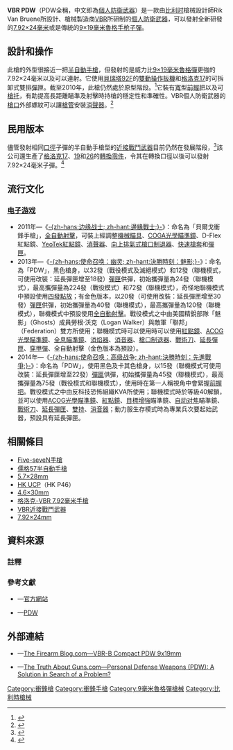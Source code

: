{{noteTA
|G1=軍事
|G2=長度單位
|G3=Firearms
}}
{{Infobox Weapon
|name= VBR個人防衛武器<br />{{Lang|en|Personal Defence Weapon}}
|image= 
|image_size= 300px 
|caption= VBR個人防衛武器
|origin= {{flagcountry|Belgium}}
|type= [[個人防衛武器|個人防衛武器]]
<!-- Type selection -->
|is_ranged= yes
|is_bladed= 
|is_explosive= 
|is_artillery= 
|is_vehicle= 
|is_missile= 
|is_UK= 
<!-- Service history -->
|service= 
|used_by= 
|wars= 
<!-- Production history -->
|designer= Rik Van Bruene
|design_date= 2002年（仍在開發中）
|manufacturer= [[VBR-比利時|VBR-比利時]]
|unit_cost= 
|production_date= 
|number= 
|variants= 
<!-- General specifications -->
|spec_label= 
|weight= 1.5[[千克|千克]]（3.31[[磅|磅]]）
|length= 208[[毫米|毫米]]（8.19[[英寸|英寸]]）
|part_length= 
|width= 
|height= 
|diameter= 
|crew= 
<!-- Ranged weapon specifications --> 
|cartridge= -{}-
* [[7.92×24|7.92×24毫米]]
* [[9×19mm魯格彈|9×19毫米魯格彈]]
|caliber= <div class="NavFrame collapsed" style="color: black; background-color: #FFFFFF; margin: 0 auto; padding: 0 10px; text-align: left;"><div class="NavHead" style="background-color: #FFFFFF; margin: 0 auto; padding: 0 10px; font-weight:normal;"></div><div class="NavContent" style="background-color: #FFFFFF; margin: 0 auto; padding: 0 10px;">
* 7.92×24毫米：7.92毫米（.31英吋）
* 9×19毫米：9.02毫米（.355英吋）
</div>
</div>
|barrels= 1根，[[膛線|線膛]]，[[槍口|槍口]]外部具有螺紋以裝上[[抑制器|消聲器]]
|action= [[反沖作用_(槍械)|反沖作用]]
|mode= {{Link-en|半自動槍械|Semi-automatic firearm|半自動}}、[[自動火器|全自動]]，可[[擊發調變槍械|靈巧轉換]]
|rate= 
|velocity= 
|energy= 
|range= 
|max_range= 
|feed= [[格洛克17|格洛克17]]可拆卸式雙排[[彈匣|彈匣]]（可兼容7.92×24毫米子彈，可裝填20發）
|sights= [[機械瞄具|機械瞄具]]：前方缺口式[[照門|照門]]及後[[照準器|準星]]
<!-- 火炮規格 -->
|breech= 
|recoil= 
|carriage= 
|elevation= 
|traverse= 
<!-- 刃器規格 --> 
|blade_type= 
|hilt_type= 
|sheath_type= 
|head_type= 
|haft_type= 
<!-- 爆炸物內填炸藥規格 --> 
|filling= 
|filling_weight= 
|detonation= 
|yield= 
<!-- 車輛/飛彈規格 -->
|armour= 
|primary_armament= 
|secondary_arament= 
|engine= 
|engine_power= 
|transmission= 
|payload_capacity= 
|fuel_capacity= 
|pw_ratio= 
|suspension= 
|clearance= 
|vehicle_range= 
|speed= 
|guidance= 
|steering= 
<!-- Missiles only -->
|wingspan= 
|propellant= 
|ceiling= 
|altitude= 
|depth= 
|boost= 
|accuracy= 
|launch_platform= 
|transport= 
}}

'''VBR PDW'''（PDW全稱{{Lang-en|Personal Defence Weapon}}，中文即為[[個人防衛武器|個人防衛武器]]）是一款由[[比利时|比利时]]槍械設計師Rik Van Bruene所設計、槍械製造商[[VBR-比利時|VBR]]所研制的[[個人防衛武器|個人防衛武器]]，可以發射全新研發的[[7.92×24mm|7.92×24毫米]]或是傳統的[[9×19mm魯格彈|9×19毫米魯格]][[手枪|手枪]][[子彈|子彈]]。

== 設計和操作 ==
此槍的外型很接近一把[[半自動手槍|半自動手槍]]，但發射的是威力比[[9×19mm魯格彈|9×19毫米魯格彈]]更強的7.92×24毫米以及可以連射。它使用[[貝瑞塔92手槍|貝瑞塔92F]]的[[扳機|雙動操作扳機]]和[[格洛克17|格洛克17]]的可拆卸式雙排[[彈匣|彈匣]]。截至2010年，此槍仍然處於原型階段。<ref>{{Cite web |url=http://www.personaldefenceweapons.com/HP_handguns/hp_handguns.htm |title=個人防衛武器：高貫穿力手槍 |accessdate=2010-01-09 |archive-date=2011-10-01 |archive-url=https://web.archive.org/web/20111001122546/http://www.personaldefenceweapons.com/HP_handguns/hp_handguns.htm |dead-url=no }}</ref>它裝有[[寬型前握把|寬型前握把]]以及可{{Link-en|伸縮式槍托|Telescoping stock|伸縮式}}[[槍托|槍托]]，有助提高長距離瞄準及射擊時持槍的穩定性和準確性。VBR個人防衛武器的[[槍口|槍口]]外部螺紋可以讓[[槍管|槍管]]安裝[[抑制器|消聲器]]。<ref>{{cite web |author=VBR792 |url=http://www.youtube.com/watch?v=hWkBvFlWYCI |title=VBR-Belgium 1911 Glock PDW English |publisher=YouTube |date= |accessdate=2012-08-01 |archive-date=2016-10-06 |archive-url=https://web.archive.org/web/20161006200106/https://www.youtube.com/watch?v=hWkBvFlWYCI }}</ref>

== 民用版本 ==
儘管發射相同[[口徑|口徑]]子彈的半自動手槍型的[[VBR近接戰鬥武器|近接戰鬥武器]]目前仍然在發展階段，<ref>{{cite web |url=http://www.personaldefenceweapons.com/HP_handguns/hp_handguns.htm |title=存档副本 |accessdate=2010-07-30 |deadurl=yes |archiveurl=https://web.archive.org/web/20111001122546/http://www.personaldefenceweapons.com/HP_handguns/hp_handguns.htm |archivedate=2011-10-01 }}</ref>該公司還生產了[[格洛克17|格洛克17]]、[[格洛克19|19]]和[[格洛克26|26]]的[[格洛克-VBR_7.92毫米手槍|轉換零件]]，令其在轉換口徑以後可以發射7.92×24毫米子彈。<ref>{{cite web |url=http://www.fsdip.com/website/ |title=存档副本 |accessdate=2010-01-09 |deadurl=yes |archiveurl=https://web.archive.org/web/20100131043459/http://www.fsdip.com/website/ |archivedate=2010-01-31 }}</ref>

== 流行文化 ==
=== [[电子游戏|电子游戏]] ===
* 2011年—《[[邊緣戰士|-{zh-hans:边缘战士; zh-hant:邊緣戰士;}-]]》：命名為「貝爾戈衝鋒手槍」，[[自動火器|全自動射擊]]，可裝上經調整[[機械瞄具|機械瞄具]]、[[先進戰鬥光學瞄準鏡|COGA光學瞄準鏡]]、D-Flex紅點鏡、[[EOTECH|YeoTek紅點鏡]]、[[抑制器|消聲器]]、[[砲口制動器|向上排氣式槍口制退器]]、[[槍套|快速槍套]]和{{Link-en|大容量彈匣|High-capacity magazine|大容量}}[[彈匣|彈匣]]。
* 2013年—《[[決勝時刻：魅影|-{zh-hans:使命召唤：幽灵; zh-hant:決勝時刻：魅影;}-]]》：命名為「PDW」，黑色槍身，以32發（戰役模式及滅絕模式）和12發（聯機模式，可使用改裝：延長彈匣增至18發）[[彈匣|彈匣]]供彈，初始攜彈量為24發（聯機模式），最高攜彈量為224發（戰役模式）和72發（聯機模式），奇怪地聯機模式中預設使用[[四發點放|四發點放]]；有金色版本，以20發（可使用改裝：延長彈匣增至30發）[[彈匣|彈匣]]供彈，初始攜彈量為40發（聯機模式），最高攜彈量為120發（聯機模式），聯機模式中預設使用[[自動火器|全自動射擊]]。戰役模式之中由美國精銳部隊「魅影」（Ghosts）成員勞根·沃克（Logan Walker）與敵軍「聯邦」（Federation）雙方所使用；聯機模式時可以使用時可以使用[[紅點鏡|紅點鏡]]、[[先進戰鬥光學瞄準鏡|ACOG光學瞄準鏡]]、[[EOTECH|全息瞄準鏡]]、[[消焰器|消焰器]]、[[抑制器|消音器]]、[[砲口制動器|槍口制退器]]、[[戰術刀|戰術刀]]、[[彈匣|延長彈匣]]、[[穿甲彈|穿甲彈]]、全自動射擊（金色版本為預設）。
* 2014年—《[[使命召唤：高级战争|-{zh-hans:使命召唤：高级战争; zh-hant:決勝時刻：先進戰爭;}-]]》：命名為「PDW」，使用黑色及卡其色槍身，以15發（聯機模式可使用改裝：延長彈匣增至22發）[[彈匣|彈匣]]供彈，初始攜彈量為45發（聯機模式），最高攜彈量為75發（戰役模式和聯機模式），使用時在第一人稱視角中會緊握[[輔助握把|前握把]]。戰役模式之中由反科技恐怖組織KVA所使用；聯機模式時於等級40解鎖，並可以使用[[先進戰鬥光學瞄準鏡|ACOG光學瞄準鏡]]、[[紅點鏡|紅點鏡]]、[[熱成像儀|目標增強]]瞄準鏡、[[自动对焦|自动对焦]]瞄準鏡、[[戰術刀|戰術刀]]、[[彈匣|延長彈匣]]、[[雙持|雙持]]、[[抑制器|消音器]]；動力服生存模式時為專業兵次要起始武器，預設具有延長彈匣。

== 相關條目 ==
* [[Five-seveN手槍|Five-seveN手槍]]
* [[儒格57半自動手槍|儒格57半自動手槍]]
* [[5.7×28mm|5.7×28mm]]
* [[HK_UCP|HK UCP]]（HK P46）
* [[4.6×30mm|4.6×30mm]]
* [[格洛克-VBR_7.92毫米手槍|格洛克-VBR 7.92毫米手槍]]
* [[VBR近接戰鬥武器|VBR近接戰鬥武器]]
* [[7.92×24mm|7.92×24mm]]

== 資料來源 ==
{{Commonscat|VBR-Belgium PDW}}
=== 註釋 ===
{{reflist|2}}

=== 參考文獻 ===
* {{en icon}}—[https://web.archive.org/web/20100131043459/http://www.fsdip.com/website/ 官方網站]
* {{en icon}}—[https://web.archive.org/web/20090930053315/http://www.fsdip.com/website/VBRBelgiumHome/Nederlands/VBRBelgiumPDWsysteemNed/tabid/157/Default.aspx PDW]

== 外部連結 ==
* {{en icon}}—[http://www.thefirearmblog.com/blog/2009/11/24/vbr-b-compact-pdw-9x19mm/ The Firearm Blog.com—VBR-B Compact PDW 9x19mm] {{Wayback|url=http://www.thefirearmblog.com/blog/2009/11/24/vbr-b-compact-pdw-9x19mm/ |date=20210620161405 }}
* {{en icon}}—[http://www.thetruthaboutguns.com/2011/01/yankee-gun-nuts/personal-defense-weapons-pdw-a-solution-in-search-of-a-problem/ The Truth About Guns.com—Personal Defense Weapons (PDW): A Solution in Search of a Problem?]{{Wayback|url=http://www.thetruthaboutguns.com/2011/01/yankee-gun-nuts/personal-defense-weapons-pdw-a-solution-in-search-of-a-problem/ |date=20151126035728 }}

{{個人防衛武器}}

[[Category:衝鋒槍|Category:衝鋒槍]]
[[Category:衝鋒手槍|Category:衝鋒手槍]]
[[Category:9毫米魯格彈槍械|Category:9毫米魯格彈槍械]]
[[Category:比利時槍械|Category:比利時槍械]]